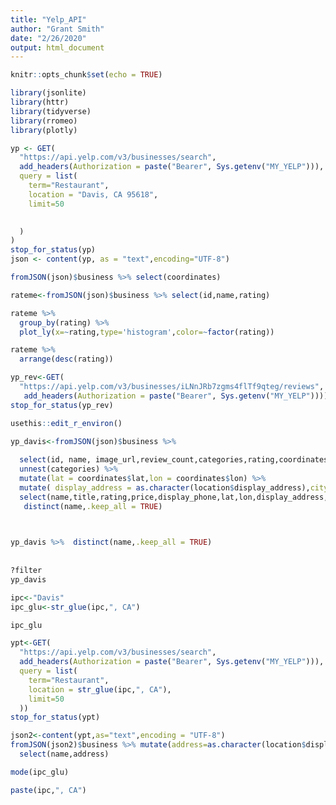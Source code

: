 ```yaml
---
title: "Yelp_API"
author: "Grant Smith"
date: "2/26/2020"
output: html_document
---
```


```r
knitr::opts_chunk$set(echo = TRUE)
```

```r
library(jsonlite)
library(httr)
library(tidyverse)
library(rromeo)
library(plotly)
```


```r
yp <- GET(
  "https://api.yelp.com/v3/businesses/search",
  add_headers(Authorization = paste("Bearer", Sys.getenv("MY_YELP"))),
  query = list(
    term="Restaurant",
    location = "Davis, CA 95618", 
    limit=50
    

  )
)
stop_for_status(yp)
json <- content(yp, as = "text",encoding="UTF-8")

fromJSON(json)$business %>% select(coordinates)

rateme<-fromJSON(json)$business %>% select(id,name,rating)

rateme %>% 
  group_by(rating) %>% 
  plot_ly(x=~rating,type='histogram',color=~factor(rating))
```

```r
rateme %>% 
  arrange(desc(rating))
```

```r
yp_rev<-GET(
  "https://api.yelp.com/v3/businesses/iLNnJRb7zgms4flTf9qteg/reviews",
   add_headers(Authorization = paste("Bearer", Sys.getenv("MY_YELP"))))
stop_for_status(yp_rev)

```

```r
usethis::edit_r_environ()
```

```r
yp_davis<-fromJSON(json)$business %>% 
 
  select(id, name, image_url,review_count,categories,rating,coordinates,price,location,display_phone, transactions) %>% 
  unnest(categories) %>% 
  mutate(lat = coordinates$lat,lon = coordinates$lon) %>% 
  mutate( display_address = as.character(location$display_address),city=as.character(location$city)) %>% 
  select(name,title,rating,price,display_phone,lat,lon,display_address,city) %>%
   distinct(name,.keep_all = TRUE) 
  


yp_davis %>%  distinct(name,.keep_all = TRUE)
  
      
?filter
yp_davis
```

```r
ipc<-"Davis"
ipc_glu<-str_glue(ipc,", CA")

ipc_glu

ypt<-GET(
  "https://api.yelp.com/v3/businesses/search",
  add_headers(Authorization = paste("Bearer", Sys.getenv("MY_YELP"))),
  query = list(
    term="Restaurant",
    location = str_glue(ipc,", CA"), 
    limit=50 
  ))  
stop_for_status(ypt)

json2<-content(ypt,as="text",encoding = "UTF-8")
fromJSON(json2)$business %>% mutate(address=as.character(location$display_address)) %>% 
  select(name,address)
```


```r
mode(ipc_glu)

paste(ipc,", CA")
```

